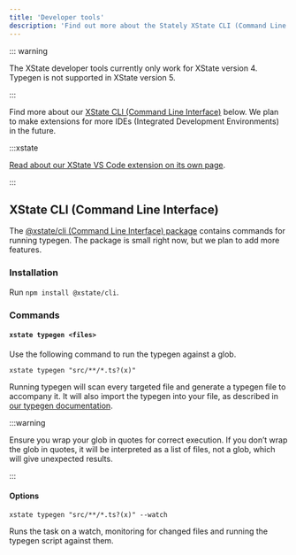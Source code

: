 ```yaml
---
title: 'Developer tools'
description: 'Find out more about the Stately XState CLI (Command Line Interface) and Chrome Devtools.'
---
```


::: warning

The XState developer tools currently only work for XState version 4. Typegen is not supported in XState version 5.

:::

Find more about our [XState CLI (Command Line Interface)](#xstate-cli-command-line-interface) below. We plan to make extensions for more IDEs (Integrated Development Environments) in the future.

:::xstate

[Read about our XState VS Code extension on its own page](xstate-vscode-extension.mdx).

:::

## XState CLI (Command Line Interface)

The [@xstate/cli (Command Line Interface) package](https://github.com/statelyai/xstate-tools/tree/master/apps/cli) contains commands for running typegen. The package is small right now, but we plan to add more features.

### Installation

Run `npm install @xstate/cli`.

### Commands

#### `xstate typegen <files>`

Use the following command to run the typegen against a glob.

`xstate typegen "src/**/*.ts?(x)"`

Running typegen will scan every targeted file and generate a typegen file to accompany it. It will also import the typegen into your file, as described in [our typegen documentation](typegen.mdx).

:::warning

Ensure you wrap your glob in quotes for correct execution. If you don’t wrap the glob in quotes, it will be interpreted as a list of files, not a glob, which will give unexpected results.

:::

#### Options

`xstate typegen "src/**/*.ts?(x)" --watch`

Runs the task on a watch, monitoring for changed files and running the typegen script against them.
